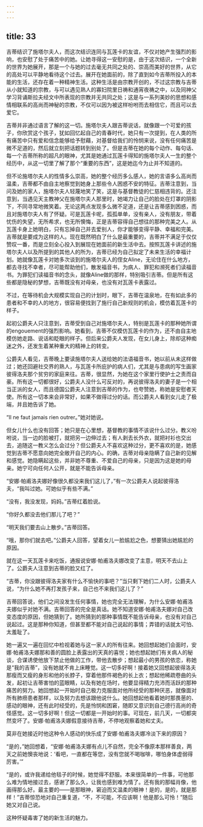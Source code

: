 ```yaml
---
---
---
```

title: 33
---




吉蒂结识了施塔尔夫人，而这次结识连同与瓦莲卡的友谊，不仅对她产生强烈的影响，也安慰了处于痛苦中的她。让她寻得这一安慰的是，由于这次结识，一个全新的世界为她展开，那是一个与她的过去毫无共同之处的、崇高而美好的世界，从它的高处可以平静地看待这个过去。展开在她面前的，除了直到如今吉蒂所投入的本能的生活，还存在着一种精神生活。这种生活是由宗教开创的，不过这宗教与吉蒂从小就知道的宗教，与可以遇见熟人的寡妇院里日祷和通宵夜祷之中，以及同神父学习背诵斯拉夫经文中所表现的宗教并无共同之处；这是与一系列美妙的思想和感情相联系的高尚而神秘的宗教，不仅可以因为被这样吩咐而去相信它，而且可以去爱它。

吉蒂并非通过语言了解的这一切。施塔尔夫人跟吉蒂说话，就像跟一个可爱的孩子，你欣赏这个孩子，犹如回忆起自己的青春时代，她只有一次提到，在人类的所有痛苦中只有爱和信念能够给予慰藉，对基督给我们的怜悯来说，没有任何痛苦是微不足道的，然后就立刻把话题转到别处了。但是吉蒂在她的每个动作、每句话、每一个吉蒂所称的超凡的眼神，尤其是她通过瓦莲卡得知的施塔尔夫人一生的整个经历中，从这一切里了解了那个“重要的东西”，这是她迄今为止并不知道的。

但不论施塔尔夫人的性情多么崇高，她的整个经历多么感人，她的言语多么高尚而温柔，吉蒂都不由自主地察觉到她身上那些令人困惑不安的特征。吉蒂注意到，当问及她的家人，施塔尔夫人轻蔑地笑了笑，这是与基督教徒的仁慈相违背的。还注意到，当遇见天主教神父在施塔尔夫人那里时，她竭力让自己的脸处在灯罩的阴影下，不同寻常地微笑着。无论这两点发现多么微不足道，还是让吉蒂感到困惑，而且对施塔尔夫人有了怀疑。可是瓦莲卡呢，孤孤单单，没有亲人，没有朋友，带着忧伤的失望，无所希求，也无所懊悔，正是吉蒂容得自己想往的那种完美之人。从瓦莲卡身上她明白，只有忘掉自己并去爱别人，你才能够变得平静、幸福和完美。吉蒂就是要成为这样的人。现在既然明白了什么是最重要的，吉蒂并不满足于仅仅赞叹一番，而是立刻全心投入到展现在她面前的新生活中去。按照瓦莲卡讲述的施塔尔夫人以及所提到的其他人的所为，吉蒂已经为自己拟定了未来生活的幸福计划。她就像瓦莲卡对她多次谈到的施塔尔夫人的侄女Aline，无论住在什么地方，都去寻找不幸者，尽可能帮助他们，散发福音书，为病人、罪犯和濒死者们读福音书。为罪犯们读福音书的念头，就像Aline做的那样，特别吸引吉蒂。但是所有这些都是隐秘的梦想，吉蒂既没有对母亲，也没有对瓦莲卡表露过。

不过，在等待机会大规模实现自己的计划时，眼下，吉蒂在温泉地，在有如此多的患者和不幸的人的地方，很容易便找到了施行自己新规则的机会，模仿着瓦莲卡的样子。

起初公爵夫人只注意到，吉蒂受到自己对施塔尔夫人，特别是瓦莲卡的那种她所谓的engouement的强烈影响。她看到，吉蒂不仅模仿瓦莲卡的作为，还不由自主地模仿她走路、说话和眨眼的样子。但后来公爵夫人发现，在女儿身上，除却这种痴迷之外，还发生着某种重大的精神上的转变。

公爵夫人看见，吉蒂晚上要读施塔尔夫人送给她的法语福音书，她以前从未这样做过；她还回避社交界的熟人，与瓦莲卡所庇护的病人们，尤其是与患病的写生画家彼得洛夫那个贫穷的家庭来往。吉蒂，很显然，为她在这个家里行使护士之责而自豪。所有这一切都很好，公爵夫人没什么可反对的，再说彼得洛夫的妻子是一个相当正派的女人，而且德国公爵夫人注意到吉蒂的作为，也夸赞她，称她是安慰者天使。所有这一切本来会非常好，如果不做得过分的话。而公爵夫人看到女儿走了极端，并且她告诉了她。

“Il ne faut jamais rien outrer。”她对她说。

但女儿什么也没有回答；她只是在心里想，基督教的事情不该说什么过分。教义吩咐说，当一边的脸被打，就把另一边伸过去；有人剥去长外衣，就把衬衫也交出去，追随这一教义怎么会过分？但公爵夫人不喜欢这种过分，更不喜欢的是，她感觉到吉蒂不愿意向她完全敞开自己的内心。的确，吉蒂对母亲隐瞒了自己新的见解和感觉。她隐瞒起这些，并非她不尊重、不爱自己的母亲，只是因为这是她的母亲。她宁可向任何人公开，就是不能告诉母亲。

“安娜·帕甫洛夫娜好像很久都没来我们这儿了，”有一次公爵夫人说起彼得洛夫，“我叫过她。可她似乎有些不满。”

“没有，我没发现，妈妈。”吉蒂红着脸说。

“你好久都没去他们那儿了吧？”

“明天我们要去山上散步。”吉蒂回答。

“哦，那你们就去吧。”公爵夫人回答，望着女儿一脸尴尬之色，想要猜出她尴尬的原因。

就在这一天瓦莲卡来吃饭，通报说安娜·帕甫洛夫娜改变了主意，明天不去山上了。公爵夫人注意到吉蒂的脸又红了。

“吉蒂，你没跟彼得洛夫家有什么不愉快的事吧？”当只剩下她们二人时，公爵夫人说，“为什么她不再打发孩子来，自己也不来我们这儿了？”

吉蒂回答说，他们之间没发生任何事情，她也完全无法理解，为什么安娜·帕甫洛夫娜似乎对她不满。吉蒂回答的完全是真话。她不知道安娜·帕甫洛夫娜对自己改变态度的原因，但她猜到了。她所猜到的那种事情既不能告诉母亲，也没有对自己说起过。这是那种你知道，但甚至都不能对自己说起的事情；弄错的话就太可怕、太羞耻了。

她一遍又一遍在回忆中检视着她与这一家人的所有往来。她回想起她们会面时，安娜·帕甫洛夫娜那和善的圆脸上表露出的天真的喜悦；她也想起她们有关病人的秘谈，合谋诱使他放下禁止他做的工作，带他去散步；想起最小的男孩的依恋，称她是“我的吉蒂”，没有她就不肯上床睡觉。这一切多好啊！接着她又回想起彼得洛夫那瘦而又瘦的身形和他的长脖子，穿着他那件褐色的长上衣；想起他稀疏卷曲的头发，起初让吉蒂害怕的蓝眼睛，以及有她在场时，他要显得精力充沛而活跃的那种痛苦的努力。她回想起一开始时自己极力克服面对他所经受的那种厌恶，就像面对所有肺痨患者那样，以及努力去想该跟他说什么。她回想起他看着她时那畏葸的、感动的眼神，还有此时经受的，先是怜悯和困窘，随即又意识到自己德行高尚的奇怪感觉。这一切多好啊！但这一切都是一开始时的事。可现在，前几天，一切都突然变坏了。安娜·帕甫洛夫娜假意接待吉蒂，不停地观察着她和丈夫。

莫非在她接近时他这种令人感动的快乐成了安娜·帕甫洛夫娜冷淡下来的原因？

“是的，”她回想着，“安娜·帕甫洛夫娜有点儿不自然，完全不像原本那样善良，两天之前她懊丧地说：‘看吧，一直都在等您，没有您就不喝咖啡，哪怕身体虚弱得厉害。’”

“是的，或许我递给他毯子的时候，她觉得不舒服。本来很简单的一件事，可他那么难为情地接过去，感谢了那么久，让我也感到难为情了。还有我的那幅肖像，他画得那么好。最主要的——是那眼神，窘迫而又温柔的眼神！是的，是的，就是那样！”吉蒂惊恐地对自己重复道，“不，不可能，不应该啊！他是那么可怜！”随后她又对自己说。

这种怀疑毒害了她的新生活的魅力。
